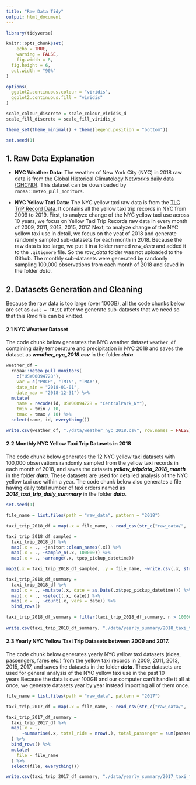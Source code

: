 ```yaml
---
title: "Raw Data Tidy"
output: html_document
---
```


```r
library(tidyverse)

knitr::opts_chunk$set(
	echo = TRUE,
	warning = FALSE,
	fig.width = 8, 
  fig.height = 6,
  out.width = "90%"
)

options(
  ggplot2.continuous.colour = "viridis",
  ggplot2.continuous.fill = "viridis"
)

scale_colour_discrete = scale_colour_viridis_d
scale_fill_discrete = scale_fill_viridis_d

theme_set(theme_minimal() + theme(legend.position = "bottom"))

set.seed(1)
```

## 1. Raw Data Explanation

*  **NYC Weather Data:** The weather of New York City (NYC) in 2018 raw data is from the [Global Historical Climatology Network's daily data (GHCND)](https://www.ncdc.noaa.gov/data-access/land-based-station-data/land-based-datasets/global-historical-climatology-network-ghcn). This dataset can be downloaded by `rnoaa::meteo_pull_monitors`.

*  **NYC Yellow Taxi Data:** The NYC yellow taxi raw data is from the  [TLC TriP Record Data](https://www1.nyc.gov/site/tlc/about/tlc-trip-record-data.page). It contains all the yellow taxi trip records in NYC from 2009 to 2019. First, to analyze change of the NYC yellow taxi use across 10 years, we focus on Yellow Taxi Trip Records raw data in every month of 2009, 2011, 2013, 2015, 2017. Next, to analyze change of the NYC yellow taxi use in detail, we focus on the yeat of 2018 and generate randomly sampled sub-datasets for each month in 2018. Because the raw data is too large, we put it in a folder named *raw_data* and added it to the `.gitignore` file. So the *raw_data* folder was not uploaded to the Github. The monthly sub-datasets were generated by randomly sampling 100,000 observations from each month of 2018 and saved in the folder *data*.

## 2. Datasets Generation and Cleaning

Because the raw data is too large (over 100GB), all the code chunks below are set as `eval = FALSE` after we generate sub-datasets that we need so that this Rmd file can be knitted.

#### 2.1 NYC Weather Dataset

The code chunk below generates the NYC weather dataset `weather_df` containing daily temperature and precipitation in NYC 2018 and saves the dataset as _**weather_nyc_2018.csv**_ in the folder _**data**_.

```r

weather_df = 
  rnoaa::meteo_pull_monitors(
    c("USW00094728"),
    var = c("PRCP", "TMIN", "TMAX"), 
    date_min = "2018-01-01",
    date_max = "2018-12-31") %>%
  mutate(
    name = recode(id, USW00094728 = "CentralPark_NY"),
    tmin = tmin / 10,
    tmax = tmax / 10) %>%
  select(name, id, everything())

write.csv(weather_df, "./data/weather_nyc_2018.csv", row.names = FALSE)
```

#### 2.2 Monthly NYC Yellow Taxi Trip Datasets in 2018

The code chunk below generates the 12 NYC yellow taxi datasets with 100,000 observations randomly sampled from the yellow taxi records in each month of 2018, and saves the datasets _**yellow_tripdata_2018_month**_ in the folder _**data**_. These datasets are used for detailed analysis of the NYC yellow taxi use within a year. The code chunk below also generates a file having daily total number of taxi orders named as _**2018_taxi_trip_daily_summary**_ in the folder _**data**_.

```r
set.seed(1)

file_name = list.files(path = "raw_data", pattern = "2018")

taxi_trip_2018_df = map(.x = file_name, ~ read_csv(str_c("raw_data/", .x)))

taxi_trip_2018_df_sampled = 
  taxi_trip_2018_df %>% 
  map(.x = ., ~janitor::clean_names(.x)) %>% 
  map(.x = ., ~sample_n(.x, 100000)) %>% 
  map(.x = ., ~arrange(.x, tpep_pickup_datetime))

map2(.x = taxi_trip_2018_df_sampled, .y = file_name, ~write.csv(.x, str_c("./data/", .y)), row.names = FALSE)  

taxi_trip_2018_df_summary = 
  taxi_trip_2018_df %>%
  map(.x = ., ~mutate(.x, date = as.Date(.x$tpep_pickup_datetime))) %>%
  map(.x = ., ~select(.x, date)) %>%
  map(.x = ., ~count(.x, vars = date)) %>% 
  bind_rows()

taxi_trip_2018_df_summary = filter(taxi_trip_2018_df_summary, n > 10000)
    
write.csv(taxi_trip_2018_df_summary, "./data/yearly_summary/2018_taxi_trip_daily_summary.csv")

```

#### 2.3 Yearly NYC Yellow Taxi Trip Datasets between 2009 and 2017.

The code chunk below generates yearly NYC yellow taxi datasets (rides, passengers, fares etc.) from the yellow taxi records in 2009, 2011, 2013, 2015, 2017, and saves the datasets in the folder _**data**_. These datasets are used for general analysis of the NYC yellow taxi use in the past 10 years.Because the data is over 100GB and our computer can't handle it all at once, we generate datasets year by year instead importing all of them once.

```r
file_name = list.files(path = "raw_data", pattern = "2017")

taxi_trip_2017_df = map(.x = file_name, ~ read_csv(str_c("raw_data/", .x)))

taxi_trip_2017_df_summary = 
  taxi_trip_2017_df %>% 
  map(.x = ., 
      ~summarise(.x, total_ride = nrow(.), total_passenger = sum(passenger_count), total_fare = sum(total_amount), mean_fare = mean(total_amount), median_fare = median(total_amount))
  ) %>% 
  bind_rows() %>% 
  mutate(
    file = file_name
  ) %>% 
  select(file, everything())

write.csv(taxi_trip_2017_df_summary, "./data/yearly_summary/2017_taxi_trip_summary.csv")

```


